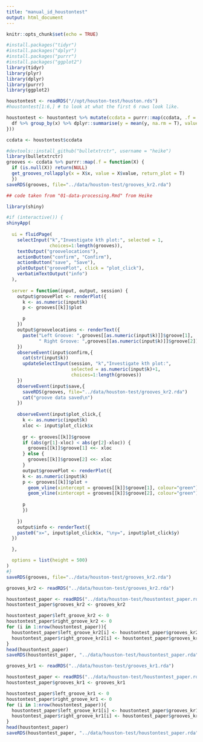 ```yaml
---
title: "manual_id_houstontest"
output: html_document
---
```


```r
knitr::opts_chunk$set(echo = TRUE)
```

```r
#install.packages("tidyr")
#install.packages("dplyr")
#install.packages("purrr")
#install.packages("ggplot2")
library(tidyr)
library(plyr)
library(dplyr)
library(purrr)
library(ggplot2)

houstontest <- readRDS("//opt/houston-test/houston.rds")
#houstontest[1:6,] # to look at what the first 6 rows look like.  
```

```r
houstontest <- houstontest %>% mutate(ccdata = purrr::map(ccdata, .f = function(df){
  df %>% group_by(x) %>% dplyr::summarise(y = mean(y, na.rm = T), value = mean(value, na.rm = T))
}))

ccdata <- houstontest$ccdata

```

```r
#devtools::install_github("bulletxtrctr", username = "heike")
library(bulletxtrctr)
grooves <- ccdata %>% purrr::map(.f = function(X) {
  if (is.null(X)) return(NULL) 
  get_grooves_rollapply(x = X$x, value = X$value, return_plot = T)
  })
saveRDS(grooves, file="../data/houston-test/grooves_kr2.rda")
```

```r
## code taken from "01-data-processing.Rmd" from Heike

library(shiny)

#if (interactive()) {
shinyApp(
  
  ui = fluidPage(
    selectInput("k","Investigate kth plot:", selected = 1,
                choices=1:length(grooves)),
    textOutput("groovelocations"),
    actionButton("confirm", "Confirm"),
    actionButton("save", "Save"),
    plotOutput("groovePlot", click = "plot_click"),
    verbatimTextOutput("info")
  ),
  
  server = function(input, output, session) {
    output$groovePlot <- renderPlot({
      k <- as.numeric(input$k)
      p <- grooves[[k]]$plot 

      p
    })
    output$groovelocations <- renderText({
      paste("Left Groove: ",grooves[[as.numeric(input$k)]]$groove[1], 
            " Right Groove: ",grooves[[as.numeric(input$k)]]$groove[2])
    })
    observeEvent(input$confirm,{
      cat(str(input$k))
      updateSelectInput(session, "k","Investigate kth plot:", 
                        selected = as.numeric(input$k)+1,
                        choices=1:length(grooves))
    })
    observeEvent(input$save,{
      saveRDS(grooves, file="../data/houston-test/grooves_kr2.rda")
      cat("groove data saved\n")
    })
    
    observeEvent(input$plot_click,{
      k <- as.numeric(input$k)
      xloc <- input$plot_click$x
      
      gr <- grooves[[k]]$groove
      if (abs(gr[1]-xloc) < abs(gr[2]-xloc)) {
        grooves[[k]]$groove[1] <<- xloc
      } else {
        grooves[[k]]$groove[2] <<- xloc
      }
      output$groovePlot <- renderPlot({ 
      k <- as.numeric(input$k)
      p <- grooves[[k]]$plot + 
        geom_vline(xintercept = grooves[[k]]$groove[1], colour="green") +
        geom_vline(xintercept = grooves[[k]]$groove[2], colour="green")
    
      p
      })
  
    })
    output$info <- renderText({
    paste0("x=", input$plot_click$x, "\ny=", input$plot_click$y)
  })

  },

  options = list(height = 500)
)
#}
saveRDS(grooves, file="../data/houston-test/grooves_kr2.rda")

```



```r
grooves_kr2 <- readRDS("../data/houston-test/grooves_kr2.rda")

houstontest_paper <- readRDS("../data/houston-test/houstontest_paper.rda")
houstontest_paper$grooves_kr2 <- grooves_kr2

houstontest_paper$left_groove_kr2 <- 0
houstontest_paper$right_groove_kr2 <- 0
for (i in 1:nrow(houstontest_paper)){
  houstontest_paper$left_groove_kr2[i] <- houstontest_paper$grooves_kr2[[i]]$groove[1]
  houstontest_paper$right_groove_kr2[i] <- houstontest_paper$grooves_kr2[[i]]$groove[2]
}
head(houstontest_paper)
saveRDS(houstontest_paper, "../data/houston-test/houstontest_paper.rda")
```


```r
grooves_kr1 <- readRDS("../data/houston-test/grooves_kr1.rda")

houstontest_paper <- readRDS("../data/houston-test/houstontest_paper.rda")
houstontest_paper$grooves_kr1 <- grooves_kr1

houstontest_paper$left_groove_kr1 <- 0
houstontest_paper$right_groove_kr1 <- 0
for (i in 1:nrow(houstontest_paper)){
  houstontest_paper$left_groove_kr1[i] <- houstontest_paper$grooves_kr1[[i]]$groove[1]
  houstontest_paper$right_groove_kr1[i] <- houstontest_paper$grooves_kr1[[i]]$groove[2]
}
head(houstontest_paper)
saveRDS(houstontest_paper, "../data/houston-test/houstontest_paper.rda")
```